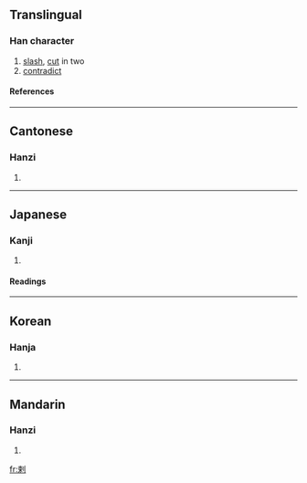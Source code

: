 ==Translingual==
===Han character===
{{Han char|rn=18|rad=刀|as=07|sn=9|four=5290<sub>0</sub>|canj=木中中弓 (DLLN)}}
# [[slash]], [[cut]] in two
# [[contradict]]
====References====
{{Han ref|kx=0140.140|dkj=02010|dj=0318.050|hdz=10339.060|uh=524C|ud=21068|bh=AB66|bd=43878}}
----
==Cantonese==
===Hanzi===
{{yue-hanzi|jyut=|y=laat6}}
# {{defn|Cantonese}}
----
==Japanese==
===Kanji===
{{ja-kanji|grade=|rs=刀07}}
# {{defn|Japanese}} 
====Readings====
{{ja-readings|on=[[らつ]] (ratsu)|kun=[[もとる]] (motoru)}}
----
==Korean==
===Hanja===
{{ko-hanja|hangeul=[[랄]]|rv=ral|mr=ral}}
# {{defn|Korean}}
----
==Mandarin==
===Hanzi===
{{cmn-hanzi|pin=[[là]] (la4)|wg=la<sup>4</sup>}}
# {{defn|Mandarin}}

[[fr:剌]]